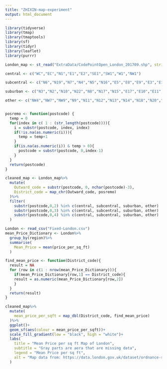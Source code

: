 ```yaml
---
title: "ZHIXIN-map-experiment"
output: html_document
---
```

```r
library(tidyverse)
library(tmap)
library(tmaptools)
library(sf)
library(tidyr)
library(leaflet)
library(purrr)
```

```r
London_map <- st_read("ExtraData/CodePointOpen_London_201709.shp", stringsAsFactors = FALSE)

central <- c("WC","EC","N1","E1","E2","SE1","SW1","W1","NW1")

subcentral <- c("N6","N19","N7","N4","N5","N16","E5","E8","E9","E3","E14","SE16","SE8","SE14","SE4","SE17","SE15","SE5","SE11","SW4","SW8","SW9","SW11","SW3","SW10","SW5","SW7","W2","W8","W9","W11","NW3","NW5","NW6","NW8")

suburban <- c("N3","N2","N10","N22","N8","N17","N15","E17","E10","E11","E20","E15","E7","E12","E6","E13","E16","SE10","SE7","SE3","SE13","SE6","SE23","SE22","SE24","SE21","SE26","SE27","SW2","SW16","SW12","SW17","SW18","SW6","W6","W14","W12","W10","NW10","NW2","NW11")

other <- c("NW4","NW7","NW9","N9","N11","N12","N13","N14","N18","N20","N21","E4","E18","SE28","SW18","SE9","SE2","SE12","SE19","SE20","SE25","SW19","SW20","SW13","SW14","SW15","W3","W4","W5","W7","W13")


posremo <- function(postcode) {
  temp = 0
  for(index in c( 1 : (str_length(postcode)))){
    i = substr(postcode, index, index)
    if(!is.na(as.numeric(i))){
      temp = temp+1
    }
    if(is.na(as.numeric(i)) & temp > 0){
      postcode = substr(postcode, 0,index-1)
    }
  }
  return(postcode)
}

cleaned_map <- London_map%>%
  mutate(
    Outward_code = substr(postcode, 0, nchar(postcode)-3),
    District_code = map_chr(Outward_code, posremo)
  )%>%
  filter(
    substr(postcode,0,2) %in% c(central, subcentral, suburban, other) |
    substr(postcode,0,3) %in% c(central, subcentral, suburban, other) |
    substr(postcode,0,4) %in% c(central, subcentral, suburban, other)
  )
```

```r
London <- read_csv("Fixed-London.csv")
mean_Price_Dictionary <- London%>%
  group_by(region)%>%
  summarise(
    Mean_Price = mean(price_per_sq_ft)
  )

find_mean_price <- function(District_code){
  result = NA
  for (row in c(1 : nrow(mean_Price_Dictionary))){
    if(mean_Price_Dictionary[row,1] == District_code){
    result = as.numeric(mean_Price_Dictionary[row,2])
    }
  }
  return(result)
}

cleaned_map%>%
  mutate(
    mean_price_per_sqft = map_dbl(District_code, find_mean_price)
  )%>%
  ggplot()+
  geom_sf(aes(colour = mean_price_per_sqft))+
  scale_fill_gradient(low = "black", high = "white")+
  labs(
    title = "Mean Price per sq ft Map of London",
    subtitle = "Gray parts are aera that are missing data",
    legend = "Mean Price per sq ft",
    alt = "Map data from: https://data.london.gov.uk/dataset/ordnance-survey-code-point [Accessed on nov.30 2021]"
  )
```


